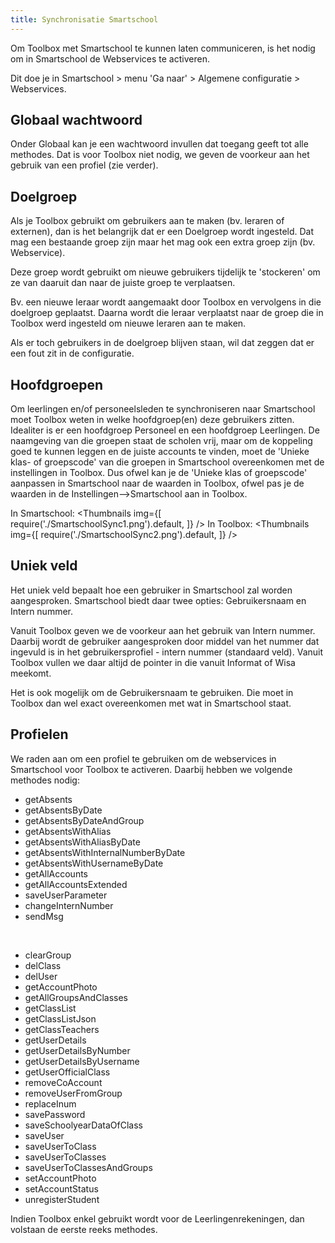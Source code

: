 ```yaml
---
title: Synchronisatie Smartschool
---
```


Om Toolbox met Smartschool te kunnen laten communiceren, is het nodig om in Smartschool de Webservices te activeren.

Dit doe je in Smartschool > menu 'Ga naar' > Algemene configuratie > Webservices.

 

## Globaal wachtwoord
Onder Globaal kan je een wachtwoord invullen dat toegang geeft tot alle methodes. Dat is voor Toolbox niet nodig, we geven de voorkeur aan het gebruik van een profiel (zie verder).
 

## Doelgroep
Als je Toolbox gebruikt om gebruikers aan te maken (bv. leraren of externen), dan is het belangrijk dat er een Doelgroep wordt ingesteld. Dat mag een bestaande groep zijn maar het mag ook een extra groep zijn (bv. Webservice).

Deze groep wordt gebruikt om nieuwe gebruikers tijdelijk te 'stockeren' om ze van daaruit dan naar de juiste groep te verplaatsen.

Bv. een nieuwe leraar wordt aangemaakt door Toolbox en vervolgens in die doelgroep geplaatst. Daarna wordt die leraar verplaatst naar de groep die in Toolbox werd ingesteld om nieuwe leraren aan te maken.

Als er toch gebruikers in de doelgroep blijven staan, wil dat zeggen dat er een fout zit in de configuratie.

## Hoofdgroepen
Om leerlingen en/of personeelsleden te synchroniseren naar Smartschool moet Toolbox weten in welke hoofdgroep(en) deze gebruikers zitten. Idealiter is er een hoofdgroep Personeel en een hoofdgroep Leerlingen.
De naamgeving van die groepen staat de scholen vrij, maar om de koppeling goed te kunnen leggen en de juiste accounts te vinden, moet de 'Unieke klas- of groepscode' van die groepen in Smartschool overeenkomen met de instellingen in Toolbox.
Dus ofwel kan je de 'Unieke klas of groepscode' aanpassen in Smartschool naar de waarden in Toolbox, ofwel pas je de waarden in de Instellingen-->Smartschool aan in Toolbox.

In Smartschool: 
<Thumbnails img={[
    require('./SmartschoolSync1.png').default, 
]} />
In Toolbox:
<Thumbnails img={[
    require('./SmartschoolSync2.png').default, 
]} />

## Uniek veld
Het uniek veld bepaalt hoe een gebruiker in Smartschool zal worden aangesproken. Smartschool biedt daar twee opties: Gebruikersnaam en Intern nummer.

Vanuit Toolbox geven we de voorkeur aan het gebruik van Intern nummer. Daarbij wordt de gebruiker aangesproken door middel van het nummer dat ingevuld is in het gebruikersprofiel - intern nummer (standaard veld). Vanuit Toolbox vullen we daar altijd de pointer in die vanuit Informat of Wisa meekomt.

Het is ook mogelijk om de Gebruikersnaam te gebruiken. Die moet in Toolbox dan wel exact overeenkomen met wat in Smartschool staat.

## Profielen
We raden aan om een profiel te gebruiken om de webservices in Smartschool voor Toolbox te activeren. Daarbij hebben we volgende methodes nodig:

- getAbsents
- getAbsentsByDate
- getAbsentsByDateAndGroup
- getAbsentsWithAlias
- getAbsentsWithAliasByDate
- getAbsentsWithInternalNumberByDate
- getAbsentsWithUsernameByDate
- getAllAccounts
- getAllAccountsExtended
- saveUserParameter
- changeInternNumber
- sendMsg

<br />

- clearGroup
- delClass
- delUser
- getAccountPhoto
- getAllGroupsAndClasses
- getClassList
- getClassListJson
- getClassTeachers
- getUserDetails
- getUserDetailsByNumber
- getUserDetailsByUsername
- getUserOfficialClass
- removeCoAccount
- removeUserFromGroup
- replaceInum
- savePassword
- saveSchoolyearDataOfClass
- saveUser
- saveUserToClass
- saveUserToClasses
- saveUserToClassesAndGroups
- setAccountPhoto
- setAccountStatus
- unregisterStudent

Indien Toolbox enkel gebruikt wordt voor de Leerlingenrekeningen, dan volstaan de eerste reeks methodes.

